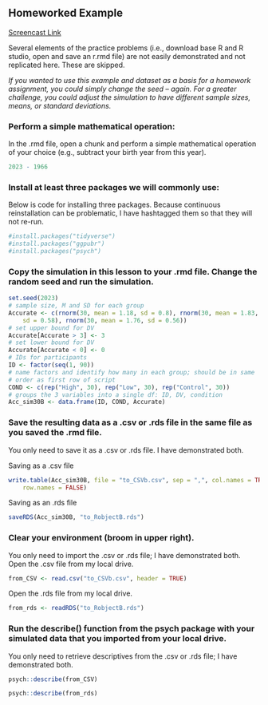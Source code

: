 
## Homeworked Example

[Screencast Link]()

Several elements of the practice problems (i.e., download base R and R studio, open and save an r.rmd file) are not easily demonstrated and not replicated here. These are skipped.

*If you wanted to use this example and dataset as a basis for a homework assignment, you could simply change the seed -- again. For a greater challenge, you could adjust the simulation to have different sample sizes, means, or standard deviations.*

### Perform a simple mathematical operation:

In the .rmd file, open a chunk and perform a simple mathematical operation of your choice (e.g., subtract your birth year from this year).

```r
2023 - 1966
```


### Install at least three packages we will commonly use:

Below is code for installing three packages. Because continuous reinstallation can be problematic, I have hashtagged them so that they will not re-run.
```r
#install.packages("tidyverse")
#install.packages("ggpubr")
#install.packages("psych")
```
### Copy the simulation in this lesson to your .rmd file. Change the random seed and run the simulation. 

```r
set.seed(2023)
# sample size, M and SD for each group
Accurate <- c(rnorm(30, mean = 1.18, sd = 0.8), rnorm(30, mean = 1.83,
    sd = 0.58), rnorm(30, mean = 1.76, sd = 0.56))
# set upper bound for DV
Accurate[Accurate > 3] <- 3
# set lower bound for DV
Accurate[Accurate < 0] <- 0
# IDs for participants
ID <- factor(seq(1, 90))
# name factors and identify how many in each group; should be in same
# order as first row of script
COND <- c(rep("High", 30), rep("Low", 30), rep("Control", 30))
# groups the 3 variables into a single df: ID, DV, condition
Acc_sim30B <- data.frame(ID, COND, Accurate)
```

### Save the resulting data as a .csv or .rds file in the same file as you saved the .rmd file.

You only need to save it as a .csv or .rds file. I have demonstrated both.

Saving as a .csv file
```r
write.table(Acc_sim30B, file = "to_CSVb.csv", sep = ",", col.names = TRUE,
    row.names = FALSE)
```

Saving as an .rds file
```r
saveRDS(Acc_sim30B, "to_RobjectB.rds")
```

### Clear your environment (broom in upper right).

You only need to import the .csv or .rds file; I have demonstrated both. 
Open the .csv file from my local drive.
```r
from_CSV <- read.csv("to_CSVb.csv", header = TRUE)
```


Open the .rds file from my local drive.
```r
from_rds <- readRDS("to_RobjectB.rds")
```

### Run the describe() function from the psych package with your simulated data that you imported from your local drive.

You only need to retrieve descriptives from the .csv or .rds file; I have demonstrated both. 
```r
psych::describe(from_CSV)
```

```r
psych::describe(from_rds)
```

